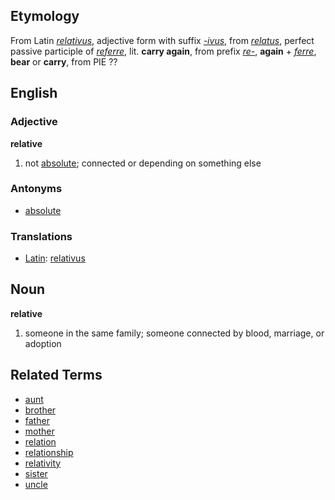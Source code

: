 ==Etymology==
From Latin ''[[relativus]]'', adjective form with suffix ''[[-ivus]]'', from ''[[relatus]]'', perfect passive participle of ''[[referre]]'', lit. '''carry again''', from prefix ''[[re-]]'', '''again''' + ''[[ferre]]'', '''bear''' or '''carry''', from PIE ??

==English==
===Adjective===
'''relative'''

# not [[absolute]]; connected or depending on something else

===Antonyms===
*[[absolute]]

===Translations===
*[[Latin]]: [[relativus]]


==Noun==
'''relative'''

# someone in the same family; someone connected by blood, marriage, or adoption

==Related Terms==
*[[aunt]]
*[[brother]]
*[[father]]
*[[mother]]
*[[relation]]
*[[relationship]]
*[[relativity]]
*[[sister]]
*[[uncle]]